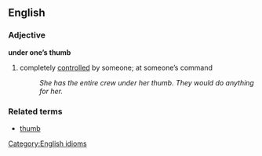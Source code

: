 ==English==

===Adjective===
[[Category:English idioms]]
'''under one’s thumb'''

# completely [[control]]led by someone; at someone’s command
#: ''She has the entire crew under her thumb.  They would do anything for her.''

===Related terms===
*[[thumb]]